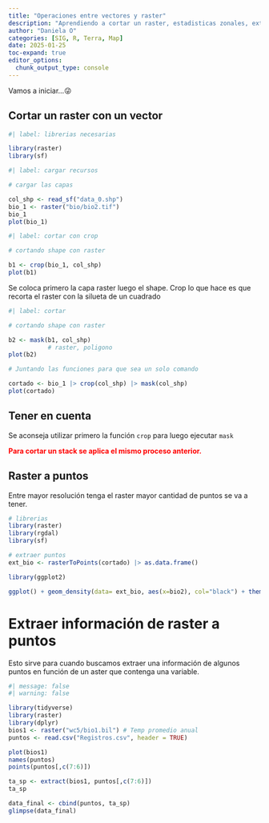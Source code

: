 ```yaml
---
title: "Operaciones entre vectores y raster"
description: "Aprendiendo a cortar un raster, estadisticas zonales, extraer información de puntos, etc "
author: "Daniela O"
categories: [SIG, R, Terra, Map]
date: 2025-01-25
toc-expand: true
editor_options: 
  chunk_output_type: console
---
```


Vamos a iniciar...😜

## Cortar un raster con un vector

```r
#| label: librerias necesarias

library(raster)
library(sf)
```

```r
#| label: cargar recursos

# cargar las capas 

col_shp <- read_sf("data_0.shp")
bio_1 <- raster("bio/bio2.tif")
bio_1
plot(bio_1)
```

```r
#| label: cortar con crop

# cortando shape con raster

b1 <- crop(bio_1, col_shp)
plot(b1)
```

Se coloca primero la capa raster luego el shape. Crop lo que hace es que recorta el raster con la silueta de un cuadrado

```r
#| label: cortar

# cortando shape con raster

b2 <- mask(b1, col_shp)
           # raster, poligono 
plot(b2)
```

```r
# Juntando las funciones para que sea un solo comando

cortado <- bio_1 |> crop(col_shp) |> mask(col_shp)
plot(cortado)
```

::: callout-important
## Tener en cuenta

Se aconseja utilizar primero la función `crop` para luego ejecutar `mask`
:::

[**Para cortar un stack se aplica el mismo proceso anterior.**]{style="color:red;"}

## Raster a puntos

Entre mayor resolución tenga el raster mayor cantidad de puntos se va a tener.

```r
# librerias
library(raster)
library(rgdal)
library(sf)
```

```r
# extraer puntos 
ext_bio <- rasterToPoints(cortado) |> as.data.frame()

library(ggplot2)

ggplot() + geom_density(data= ext_bio, aes(x=bio2), col="black") + theme_bw()
```

# Extraer información de raster a puntos

Esto sirve para cuando buscamos extraer una información de algunos puntos en función de un aster que contenga una variable.

```r
#| message: false
#| warning: false

library(tidyverse)
library(raster)
library(dplyr)
bios1 <- raster("wc5/bio1.bil") # Temp promedio anual 
puntos <- read.csv("Registros.csv", header = TRUE)
```

```r
plot(bios1)
names(puntos)
points(puntos[,c(7:6)])
```

```r
ta_sp <- extract(bios1, puntos[,c(7:6)])
ta_sp
```

```r
data_final <- cbind(puntos, ta_sp)
glimpse(data_final)
```
